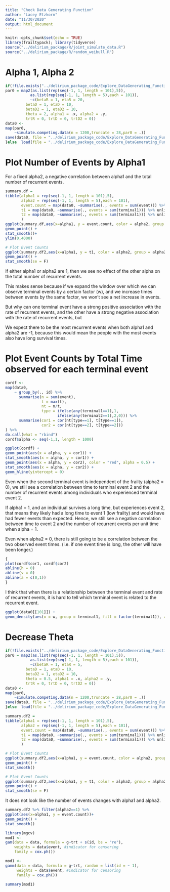 ```yaml
---
title: "Check Data Generating Function"
author: "Lacey Etzkorn"
date: "11/30/2020"
output: html_document
---
```


```r
knitr::opts_chunk$set(echo = TRUE)
library(frailtypack); library(tidyverse)
source("../delirium_package/R/joint_simulate_data.R")
source("../delirium_package/R/random_weibull.R")
```


# Alpha 1, Alpha 2

```r
if(!file.exists("../delirium_package_code/Explore_DataGenerating_Function.rdata")){
par0 = map2(as.list(rep(seq(-1, 1, length = 101),5)),
           as.list(rep(seq(-1, 1, length = 5),each = 101)),
           ~c(betaR = 1, etaR = 20,
         betaD = 1, etaD = 10,
         betaD2 = 1, etaD2 = 10,
         theta = 2, alpha1 = .x, alpha2 = .y,
         trtR = 0, trtD = 0, trtD2 = 0))
data0 <- 
map(par0, 
    ~simulate.competing.data(n = 1200,truncate = 28,par0 = .))
save(data0, file = "../delirium_package_code/Explore_DataGenerating_Function.rdata")
}else  load(file = "../delirium_package_code/Explore_DataGenerating_Function.rdata")
```

# Plot Number of Events by Alpha1

For a fixed alpha2, a negative correlation between alpha1 and the total number of recurrent events.

```r
summary.df = 
tibble(alpha1 = rep(seq(-1, 1, length = 101),5),
       alpha2 = rep(seq(-1, 1, length = 5),each = 101),
       event.count = map(data0, ~summarise(., events = sum(event))) %>% unlist,
       t1 = map(data0, ~summarise(., events = sum(terminal1))) %>% unlist,
       t2 = map(data0, ~summarise(., events = sum(terminal1))) %>% unlist
       ) 
ggplot(summary.df,aes(x=alpha1, y = event.count, color = alpha2, group = alpha2))+
geom_point() +
stat_smooth()+
ylim(0,4000)
```


```r
# Plot Event Counts
ggplot(summary.df2,aes(x=alpha1, y = t1, color = alpha2, group = alpha2))+
geom_point() +
stat_smooth(se = F)
```

If either alpha1 or alpha2 are 1, then we see no effect of the other alpha on the total number of recurrent events.

This makes sense because if we expand the window over which we can observe terminal events by a certain factor (w), and we increase times between events by the same factor, we won't see a net increase in events.

But why can one terminal event have a strong positive association with the rate of recurrent events, and the other have a strong negative association with the rate of recurrent events, but

We expect there to be the most recurrent events when both alpha1 and alpha2 are -1, because this would mean the people with the most events also have long survival times. 


# Plot Event Counts by Total Time observed for each terminal event

```r
cordf <- 
map(data0,
    ~ group_by(., id) %>%
      summarise(n = sum(event),
                t = max(t),
                nt = n/t,
                type = ifelse(any(terminal1==1),1,
          	           ifelse(any(terminal2==1),2,0))) %>%
      summarise(cor1 = cor(nt[type==1], t[type==1]),
                cor2 = cor(nt[type==2], t[type==2]))
) %>%
do.call(what = "rbind")
cordf$alpha <- seq(-1,1, length = 1000)

ggplot(cordf) +
geom_point(aes(x = alpha, y = cor1)) +
stat_smooth(aes(x = alpha, y = cor1)) +
geom_point(aes(x = alpha, y = cor2), color = "red", alpha = 0.5) +
stat_smooth(aes(x = alpha, y = cor2)) +
geom_hline(yintercept = 0)
```

Even when the second terminal event is independent of the frailty (alpha2 = 0), 
we still see a correlation between time to terminal event 2 and the number of recurrent events among individuals 
who experienced terminal event 2.

If alpha1 = 1, and an individual survives a long time, but experiences event 2, that means they likely had a long time to event 1 (low frailty) and would have had fewer events than expected. Hence, we still see a negative correlation between time to event 2 and the number of recurrent events per unit time when alpha = 1.

Even when alpha2 = 0, there is still going to be a correlation between the two observed event times. (i.e. if one event time is long, the other will have been longer.)

```r
{
plot(cordf$cor1, cordf$cor2)
abline(h = 0)
abline(v = 0)
abline(a = c(0,1))
}
```

I think that when there is a relationship between the terminal event and rate of recurrent events,
it is hard to tell which terminal event is related to the recurrent event.



```r
ggplot(data0[[101]]) +
geom_density(aes(x = w, group = terminal1, fill = factor(terminal1)), alpha = 0.5)
```


# Decrease Theta

```r
if(!file.exists("../delirium_package_code/Explore_DataGenerating_Function2.rdata")){
par0 = map2(as.list(rep(seq(-1, 1, length = 101),5)),
           as.list(rep(seq(-1, 1, length = 5),each = 101)),
           ~c(betaR = 1, etaR = 5,
         betaD = 1, etaD = 10,
         betaD2 = 1, etaD2 = 10,
         theta = 0.5, alpha1 = .x, alpha2 = .y,
         trtR = 0, trtD = 0, trtD2 = 0))
data0 <- 
map(par0, 
    ~simulate.competing.data(n = 1200,truncate = 28,par0 = .))
save(data0, file = "../delirium_package_code/Explore_DataGenerating_Function2.rdata")
}else  load(file = "../delirium_package_code/Explore_DataGenerating_Function2.rdata")

summary.df2 = 
tibble(alpha1 = rep(seq(-1, 1, length = 101),5),
       alpha2 = rep(seq(-1, 1, length = 5),each = 101),
       event.count = map(data0, ~summarise(., events = sum(event))) %>% unlist,
       t1 = map(data0, ~summarise(., events = sum(terminal1))) %>% unlist,
       t2 = map(data0, ~summarise(., events = sum(terminal1))) %>% unlist
       )

# Plot Event Counts
ggplot(summary.df2,aes(x=alpha1, y = event.count, color = alpha2, group = alpha2))+
geom_point() +
stat_smooth()
```

```r
# Plot Event Counts
ggplot(summary.df2,aes(x=alpha1, y = t1, color = alpha2, group = alpha2))+
geom_point() +
stat_smooth(se = F)
```
It does not look like the number of events changes with alpha1 and alpha2.

```r
summary.df2 %>% filter(alpha2==1) %>%
ggplot(aes(x=alpha1, y = event.count))+
geom_point() +
stat_smooth()
```



```r
library(mgcv)
mod1 <- 
gam(data = data, formula = g~trt + s(id, bs = "re"), 
    weights = data$event, #indicator for censoring
    family = cox.ph())

mod1 <- 
gamm(data = data, formula = g~trt, random = list(id = ~ 1),
     weights = data$event, #indicator for censoring
     family = cox.ph())

summary(mod1)
```
